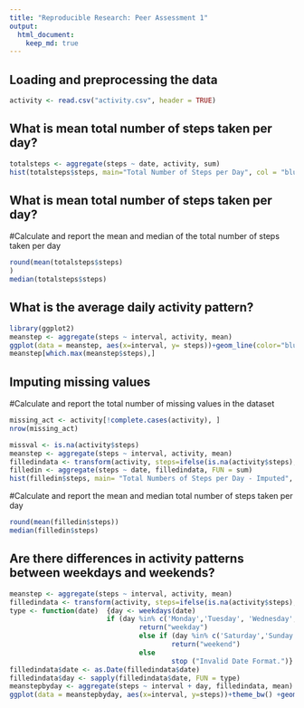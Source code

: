 ```yaml
---
title: "Reproducible Research: Peer Assessment 1"
output: 
  html_document:
    keep_md: true
---
```


## Loading and preprocessing the data
```r
activity <- read.csv("activity.csv", header = TRUE)
```
## What is mean total number of steps taken per day?
```r
totalsteps <- aggregate(steps ~ date, activity, sum)
hist(totalsteps$steps, main="Total Number of Steps per Day", col = "blue" ,xlab= "Number of Steps" )
```
## What is mean total number of steps taken per day?
#Calculate and report the mean and median of the total number of steps taken per day
```r
round(mean(totalsteps$steps)
)
median(totalsteps$steps)
```

## What is the average daily activity pattern?
```r
library(ggplot2)
meanstep <- aggregate(steps ~ interval, activity, mean)
ggplot(data = meanstep, aes(x=interval, y= steps))+geom_line(color="blue")+ggtitle("Average Daily Activity Pattern")+xlab("5-minute Interval")+ylab("Average Number of Steps")+theme(plot.title = element_text(hjust = 0.5))
meanstep[which.max(meanstep$steps),]
```

## Imputing missing values
#Calculate and report the total number of missing values in the dataset
```r
missing_act <- activity[!complete.cases(activity), ]
nrow(missing_act)
```

```r
missval <- is.na(activity$steps)
meanstep <- aggregate(steps ~ interval, activity, mean)
filledindata <- transform(activity, steps=ifelse(is.na(activity$steps),meanstep$steps[match(activity$interval,meanstep$interval)], activity$steps ))
filledin <- aggregate(steps ~ date, filledindata, FUN = sum)
hist(filledin$steps, main= "Total Numbers of Steps per Day - Imputed", col="green" ,xlab = "Number of Steps")
```

#Calculate and report the mean and median total number of steps taken per day
```r
round(mean(filledin$steps))
median(filledin$steps)
```

## Are there differences in activity patterns between weekdays and weekends?
```r
meanstep <- aggregate(steps ~ interval, activity, mean)
filledindata <- transform(activity, steps=ifelse(is.na(activity$steps),meanstep$steps[match(activity$interval,meanstep$interval)], activity$steps ))
type <- function(date)  {day <- weekdays(date)
                        if (day %in% c('Monday','Tuesday', 'Wednesday','Thursday','Friday'))
                                return("weekday")
                                else if (day %in% c('Saturday','Sunday'))
                                        return("weekend")
                                else
                                        stop ("Invalid Date Format.")}
filledindata$date <- as.Date(filledindata$date)
filledindata$day <- sapply(filledindata$date, FUN = type)
meanstepbyday <- aggregate(steps ~ interval + day, filledindata, mean)
ggplot(data = meanstepbyday, aes(x=interval, y=steps))+theme_bw() +geom_line(color="blue")+facet_grid(day ~.)+ggtitle("Activity Pattern")+xlab("Interval")+ylab("Number of Steps")+theme(plot.title = element_text(hjust = 0.5))
```
